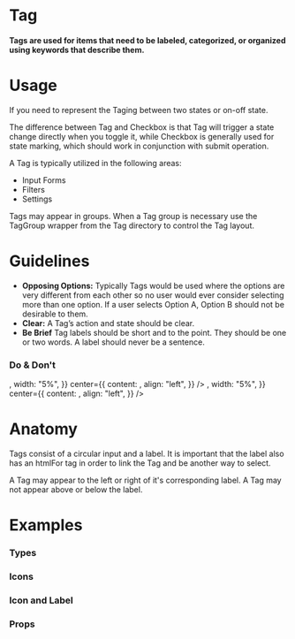 
<Meta title="Atoms|Tag" component={Tag} />

# Tag

#### Tags are used for items that need to be labeled, categorized, or organized using keywords that describe them.

<Preview withToolbar>
  <Story name="Standard">
    <Grid columns="4">
      <Tag label="Tag" />
    </Grid>
  </Story>
</Preview>

# Usage

If you need to represent the Taging between two states or on-off state.

The difference between Tag and Checkbox is that Tag will trigger a state change directly when you toggle it, while Checkbox is generally used for state marking, which should work in conjunction with submit operation.

A Tag is typically utilized in the following areas:

- Input Forms
- Filters
- Settings

Tags may appear in groups. When a Tag group is necessary use the TagGroup wrapper from the Tag directory to control the Tag layout.

# Guidelines

- **Opposing Options:**
  Typically Tags would be used where the options are very different from each other so no user would ever consider selecting more than one option. If a user selects Option A, Option B should not be desirable to them.
- **Clear:**
  A Tag’s action and state should be clear.
- **Be Brief**
  Tag labels should be short and to the point. They should be one or two words. A label should never be a sentence.

### Do & Don't

<Preview>
  <Story name="Usage">
    <React.Fragment>
      <Bar
        padding="2x"
        contentAlign="center"
        left={{
          content: <Icon icon="check" variant="success" size="lg" />,
          width: "5%",
        }}
        center={{
          content: <Tag label="Brief Label" />,
          align: "left",
        }}
      />
      <Bar
        padding="2x"
        contentAlign="center"
        left={{
          content: <Icon icon="close" variant="alert" size="lg" />,
          width: "5%",
        }}
        center={{
          content: <Tag label="Tag with a long label because you cannot be concise with your words." />,
          align: "left",
        }}
      />
    </React.Fragment>
  </Story>
</Preview>

# Anatomy

Tags consist of a circular input and a label. It is important that the label also has an htmlFor tag in order to link the Tag and be another way to select.

A Tag may appear to the left or right of it's corresponding label. A Tag may not appear above or below the label.

<!-- ## Behavior -->

# Examples

### Types

<Preview>
  <Story name="Types">
    <Grid columns="4">
      <Tag label="Info" variant="info" />
      <Tag label="Warning" variant="warning" />
      <Tag label="Success" variant="success" />
      <Tag label="Alert" variant="alert" />
    </Grid>
  </Story>
</Preview>

### Icons

<Preview withToolbar>
  <Story name="Icon">
    <Tag icon="close" />
  </Story>
</Preview>

### Icon and Label

<Preview withToolbar>
  <Story name="Icon and Label">
    <Grid columns="3">
      <Tag label="Icon on Left" icon="close" />
      <Tag label="Icon on Left" icon="close" iconSeparator="bar" />
      <Tag label="Icon on Left" icon="close" iconSeparator="none" />
      <Tag label="Icon on Right" icon="close" iconPosition="right" />
      <Tag label="Icon on Right" icon="close" iconPosition="right" iconSeparator="bar" />
      <Tag label="Icon on Right" icon="close" iconPosition="right" iconSeparator="none" />
    </Grid>
  </Story>
</Preview>



### Props

<Props of={Tag} />
